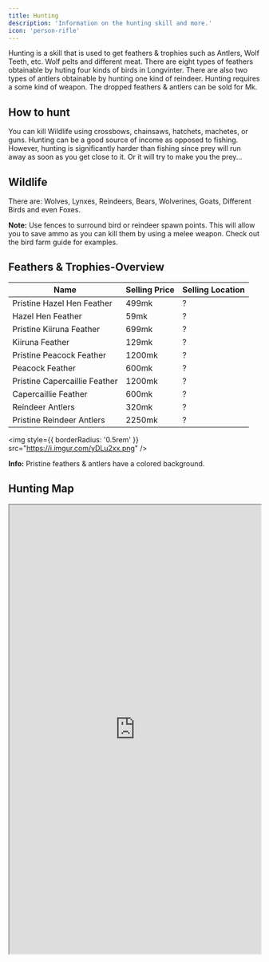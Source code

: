 ```yaml
---
title: Hunting
description: 'Information on the hunting skill and more.'
icon: 'person-rifle'
---
```


<div style={{ overflow: 'hidden' }}>
  Hunting is a skill that is used to get feathers & trophies such as Antlers, Wolf Teeth, etc. Wolf pelts and different meat. There are eight types of feathers obtainable by huting four kinds of birds in Longvinter. There are also two types of antlers obtainable by hunting one kind of reindeer. Hunting requires a some kind of weapon. The dropped feathers & antlers can be sold for Mk.

  ## How to hunt

  You can kill Wildlife using crossbows, chainsaws, hatchets, machetes, or guns. Hunting can be a good source of income as opposed to fishing. However, hunting is significantly harder than fishing since prey will run away as soon as you get close to it. Or it will try to make you the prey...

  ## Wildlife

  There are: Wolves, Lynxes, Reindeers, Bears, Wolverines, Goats, Different Birds and even Foxes.

  <Note>**Note:** Use fences to surround bird or reindeer spawn points. This will allow you to save ammo as you can kill them by using a melee weapon. Check out the bird farm guide for examples.</Note>

  ## Feathers & <Tooltip tip="Antlers">Trophies</Tooltip>-Overview

  | Name                          | Selling Price | Selling Location |
  | ----------------------------- | ------------- | ---------------- |
  | Pristine Hazel Hen Feather    | 499mk         | ?                |
  | Hazel Hen Feather             | 59mk          | ?                |
  | Pristine Kiiruna Feather      | 699mk         | ?                |
  | Kiiruna Feather               | 129mk         | ?                |
  | Pristine Peacock Feather      | 1200mk        | ?                |
  | Peacock Feather               | 600mk         | ?                |
  | Pristine Capercaillie Feather | 1200mk        | ?                |
  | Capercaillie Feather          | 600mk         | ?                |
  | Reindeer Antlers              | 320mk         | ?                |
  | Pristine Reindeer Antlers     | 2250mk        | ?                |

  <img style={{ borderRadius: '0.5rem' }} src="https://i.imgur.com/yDLu2xx.png" />

  <Info>**Info:** Pristine feathers & antlers have a colored background.</Info>

  ## Hunting Map

  <iframe style={{ borderRadius: '0.5rem' }} src="https://vinternote.com/en/map/" width="100%" height="900px" />

  <Tip>Map is currrently hosted on vinternote's website.</Tip>
</div>